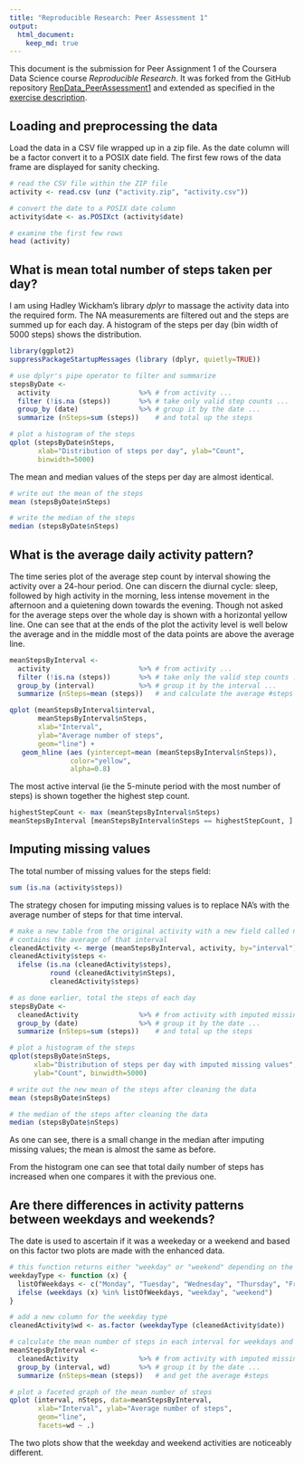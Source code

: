 ```yaml
---
title: "Reproducible Research: Peer Assessment 1"
output: 
  html_document:
    keep_md: true
---
```


This document is the submission for Peer Assignment 1 of the Coursera Data Science course *Reproducible Research*. It was forked from the GitHub repository [RepData_PeerAssessment1](https://github.com/rdpeng/RepData_PeerAssessment1) and extended as specified in the [exercise description](https://class.coursera.org/repdata-011/human_grading/view/courses/973512/assessments/3/submissions). 

## Loading and preprocessing the data

Load the data in a CSV file wrapped up in a zip file. As the date column will be a factor convert it to a POSIX date field. The first few rows of the data frame are displayed for sanity checking.

```r
# read the CSV file within the ZIP file
activity <- read.csv (unz ("activity.zip", "activity.csv"))

# convert the date to a POSIX date column
activity$date <- as.POSIXct (activity$date)

# examine the first few rows
head (activity)
```

## What is mean total number of steps taken per day?

I am using Hadley Wickham's library *dplyr* to massage the activity data into the required form. The NA measurements are filtered out and the steps are summed up for each day. A histogram of the steps per day (bin width of 5000 steps) shows the distribution.

```r
library(ggplot2)
suppressPackageStartupMessages (library (dplyr, quietly=TRUE))

# use dplyr's pipe operator to filter and summarize
stepsByDate <-
  activity                      %>% # from activity ...
  filter (!is.na (steps))       %>% # take only valid step counts ...
  group_by (date)               %>% # group it by the date ...
  summarize (nSteps=sum (steps))    # and total up the steps

# plot a histogram of the steps
qplot (stepsByDate$nSteps,
       xlab="Distribution of steps per day", ylab="Count",
       binwidth=5000)
```

The mean and median values of the steps per day are almost identical.

```r
# write out the mean of the steps
mean (stepsByDate$nSteps)

# write the median of the steps
median (stepsByDate$nSteps)
```

## What is the average daily activity pattern?

The time series plot of the average step count by interval showing the activity over a 24-hour period. One can discern the diurnal cycle: sleep, followed by high activity in the morning, less intense movement in the afternoon and a quietening down towards the evening. Though not asked for the average steps over the whole day is shown with a horizontal yellow line. One can see that at the ends of the plot the activity level is well below the average and in the middle most of the data points are above the average line.

```r
meanStepsByInterval <-
  activity                      %>% # from activity ...
  filter (!is.na (steps))       %>% # take only the valid step counts ...
  group_by (interval)           %>% # group it by the interval ...
  summarize (nSteps=mean (steps))   # and calculate the average #steps

qplot (meanStepsByInterval$interval,
       meanStepsByInterval$nSteps,
       xlab="Interval",
       ylab="Average number of steps",
       geom="line") +
   geom_hline (aes (yintercept=mean (meanStepsByInterval$nSteps)),
               color="yellow",
               alpha=0.8)
```

The most active interval (ie the 5-minute period with the most number of steps) is shown together the highest step count.


```r
highestStepCount <- max (meanStepsByInterval$nSteps)
meanStepsByInterval [meanStepsByInterval$nSteps == highestStepCount, ]
```

## Imputing missing values

The total number of missing values for the steps field:

```r
sum (is.na (activity$steps))
```

The strategy chosen for imputing missing values is to replace NA's with the average number of steps for that time interval.

```r
# make a new table from the original activity with a new field called nSteps that
# contains the average of that interval
cleanedActivity <- merge (meanStepsByInterval, activity, by="interval")
cleanedActivity$steps <-
  ifelse (is.na (cleanedActivity$steps),
          round (cleanedActivity$nSteps),
          cleanedActivity$steps)

# as done earlier, total the steps of each day
stepsByDate <-
  cleanedActivity               %>% # from activity with imputed missing data ...
  group_by (date)               %>% # group it by the date ...
  summarize (nSteps=sum (steps))    # and total up the steps

# plot a histogram of the steps
qplot(stepsByDate$nSteps,
      xlab="Distribution of steps per day with imputed missing values",
      ylab="Count", binwidth=5000)

# write out the new mean of the steps after cleaning the data
mean (stepsByDate$nSteps)

# the median of the steps after cleaning the data
median (stepsByDate$nSteps)

```

As one can see, there is a small change in the median after imputing missing values; the mean is almost the same as before.

From the histogram one can see that total daily number of steps has increased when one compares it with the previous one.


## Are there differences in activity patterns between weekdays and weekends?

The date is used to ascertain if it was a weekeday or a weekend and based on this factor two plots are made with the enhanced data.

```r
# this function returns either "weekday" or "weekend" depending on the date given to it.
weekdayType <- function (x) {
  listOfWeekdays <- c("Monday", "Tuesday", "Wednesday", "Thursday", "Friday")
  ifelse (weekdays (x) %in% listOfWeekdays, "weekday", "weekend")
}

# add a new column for the weekday type
cleanedActivity$wd <- as.factor (weekdayType (cleanedActivity$date))

# calculate the mean number of steps in each interval for weekdays and weekends
meanStepsByInterval <-
  cleanedActivity               %>% # from activity with imputed missing data ...
  group_by (interval, wd)       %>% # group it by the date ...
  summarize (nSteps=mean (steps))   # and get the average #steps

# plot a faceted graph of the mean number of steps
qplot (interval, nSteps, data=meanStepsByInterval,
       xlab="Interval", ylab="Average number of steps",
       geom="line",
       facets=wd ~ .) 
```


The two plots show that the weekday and weekend activities are noticeably  different.
